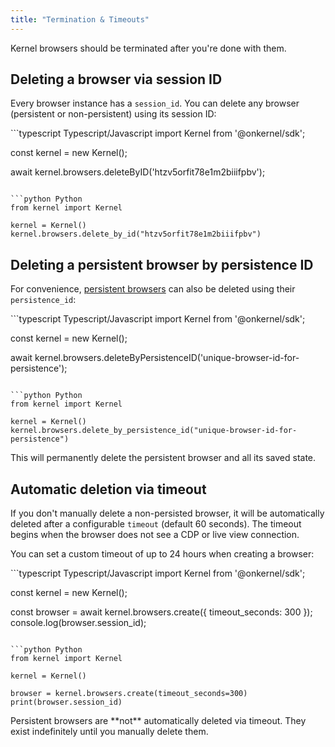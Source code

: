 ```yaml
---
title: "Termination & Timeouts"
---
```


Kernel browsers should be terminated after you're done with them.

## Deleting a browser via session ID

Every browser instance has a `session_id`. You can delete any browser (persistent or non-persistent) using its session ID:

<CodeGroup>
```typescript Typescript/Javascript
import Kernel from '@onkernel/sdk';

const kernel = new Kernel();

await kernel.browsers.deleteByID('htzv5orfit78e1m2biiifpbv');
```

```python Python
from kernel import Kernel

kernel = Kernel()
kernel.browsers.delete_by_id("htzv5orfit78e1m2biiifpbv")
```
</CodeGroup>

## Deleting a persistent browser by persistence ID

For convenience, [persistent browsers](/browsers/persistence) can also be deleted using their `persistence_id`:

<CodeGroup>
```typescript Typescript/Javascript
import Kernel from '@onkernel/sdk';

const kernel = new Kernel();

await kernel.browsers.deleteByPersistenceID('unique-browser-id-for-persistence');
```

```python Python
from kernel import Kernel

kernel = Kernel()
kernel.browsers.delete_by_persistence_id("unique-browser-id-for-persistence")
```
</CodeGroup>

This will permanently delete the persistent browser and all its saved state.

## Automatic deletion via timeout

If you don't manually delete a non-persisted browser, it will be automatically deleted after a configurable `timeout` (default 60 seconds). The timeout begins when the browser does not see a CDP or live view connection.

You can set a custom timeout of up to 24 hours when creating a browser:

<CodeGroup>
```typescript Typescript/Javascript
import Kernel from '@onkernel/sdk';

const kernel = new Kernel();

const browser = await kernel.browsers.create({ timeout_seconds: 300 });
console.log(browser.session_id);
```

```python Python
from kernel import Kernel

kernel = Kernel()

browser = kernel.browsers.create(timeout_seconds=300)
print(browser.session_id)
```
</CodeGroup>

<Note>
Persistent browsers are **not** automatically deleted via timeout. They exist indefinitely until you manually delete them.
</Note>
